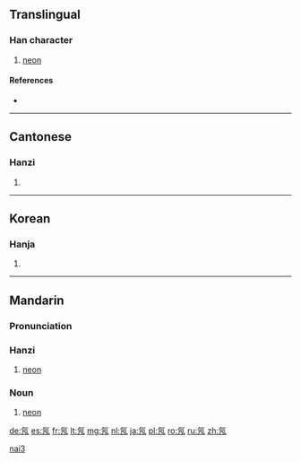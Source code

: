==Translingual==

===Han character===
{{Han char|rn=84|rad=气|as=02|sn=6|four=8021<sub>7</sub>|canj=人弓弓竹尸 (ONNHS)}}

# [[neon]]

====References====
* {{Han ref|kx=0599.041|dkj=17045|hdz=32010.050|uh=6C16|ud=27670|bh=A6BB|bd=42683}}

----

==Cantonese==

===Hanzi===
{{yue-hanzi|jyut=|y=naai5}}

# {{defn|lang=yue|sort=气02}}
----

==Korean==

===Hanja===
{{ko-hanja|hangeul=내|eumhun=|rv=nae|mr=nae|y=nay}}

# {{defn|lang=ko|sort=气02}}
----

==Mandarin==
{{zh-hanzi-box|[[氖]]}}

===Pronunciation===
{{Pinyin-IPA|nǎi}}

===Hanzi===
{{cmn-hanzi|pin=[[nǎi]] ([[nai3]])|wg=nai<sup>3</sup>}}

# [[neon]]

===Noun===
{{cmn-noun|ts|pin=nǎi|pint=nai3}}

# [[neon]]

[[Category:zh:Chemical elements|nai3]]

[[de:氖]]
[[es:氖]]
[[fr:氖]]
[[lt:氖]]
[[mg:氖]]
[[nl:氖]]
[[ja:氖]]
[[pl:氖]]
[[ro:氖]]
[[ru:氖]]
[[zh:氖]]